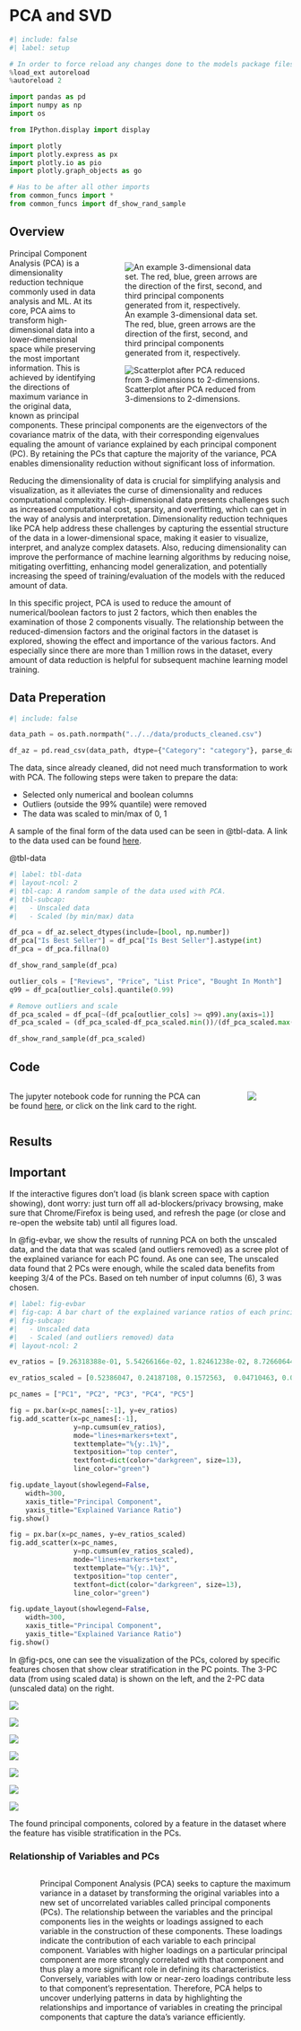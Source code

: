 # PCA and SVD

```python
#| include: false
#| label: setup

# In order to force reload any changes done to the models package files
%load_ext autoreload
%autoreload 2

import pandas as pd
import numpy as np
import os

from IPython.display import display

import plotly
import plotly.express as px
import plotly.io as pio
import plotly.graph_objects as go

# Has to be after all other imports
from common_funcs import *
from common_funcs import df_show_rand_sample
```

## Overview

::: {style="width:100%;"}
::: {style="float:right; width:65%; padding:2%" layout-ncol=2}
![An example 3-dimensional data set. The red, blue, green arrows are the direction of the first, second, and third principal components generated from it, respectively.](../images/pca_ex1.jpeg)

![Scatterplot after PCA reduced from 3-dimensions to 2-dimensions.](../images/pca_ex2.jpeg)
:::
:::

Principal Component Analysis (PCA) is a dimensionality reduction technique commonly used in data analysis and ML. At its core, PCA aims to transform high-dimensional data into a lower-dimensional space while preserving the most important information. This is achieved by identifying the directions of maximum variance in the original data, known as principal components. These principal components are the eigenvectors of the covariance matrix of the data, with their corresponding eigenvalues equaling the amount of variance explained by each principal component (PC). By retaining the PCs that capture the majority of the variance, PCA enables dimensionality reduction without significant loss of information.

Reducing the dimensionality of data is crucial for simplifying analysis and visualization, as it alleviates the curse of dimensionality and reduces computational complexity. High-dimensional data presents challenges such as increased computational cost, sparsity, and overfitting, which can get in the way of analysis and interpretation. Dimensionality reduction techniques like PCA help address these challenges by capturing the essential structure of the data in a lower-dimensional space, making it easier to visualize, interpret, and analyze complex datasets. Also, reducing dimensionality can improve the performance of machine learning algorithms by reducing noise, mitigating overfitting, enhancing model generalization, and potentially increasing the speed of training/evaluation of the models with the reduced amount of data.

In this specific project, PCA is used to reduce the amount of numerical/boolean factors to just 2 factors, which then enables the examination of those 2 components visually. The relationship between the reduced-dimension factors and the original factors in the dataset is explored, showing the effect and importance of the various factors. And especially since there are more than 1 million rows in the dataset, every amount of data reduction is helpful for subsequent machine learning model training.



## Data Preperation

```python
#| include: false

data_path = os.path.normpath("../../data/products_cleaned.csv")

df_az = pd.read_csv(data_path, dtype={"Category": "category"}, parse_dates=["Date Scraped"])
```

The data, since already cleaned, did not need much transformation to work with PCA. The following steps were taken to prepare the data:

- Selected only numerical and boolean columns
- Outliers (outside the 99% quantile) were removed
- The data was scaled to min/max of 0, 1

A sample of the final form of the data used can be seen in @tbl-data. A link to the data used can be found [here](https://github.com/CUBoulder-DS/CSCI-5622/blob/main/data/output/products_sample.csv).


@tbl-data

```python
#| label: tbl-data
#| layout-ncol: 2
#| tbl-cap: A random sample of the data used with PCA.
#| tbl-subcap:
#|   - Unscaled data
#|   - Scaled (by min/max) data

df_pca = df_az.select_dtypes(include=[bool, np.number])
df_pca["Is Best Seller"] = df_pca["Is Best Seller"].astype(int)
df_pca = df_pca.fillna(0)

df_show_rand_sample(df_pca)

outlier_cols = ["Reviews", "Price", "List Price", "Bought In Month"]
q99 = df_pca[outlier_cols].quantile(0.99)

# Remove outliers and scale
df_pca_scaled = df_pca[~(df_pca[outlier_cols] >= q99).any(axis=1)]
df_pca_scaled = (df_pca_scaled-df_pca_scaled.min())/(df_pca_scaled.max()-df_pca_scaled.min())

df_show_rand_sample(df_pca_scaled)
```


## Code

::: {.columns}
::: {.column}
The jupyter notebook code for running the PCA can be found [here](https://github.com/CUBoulder-DS/CSCI-5622/blob/main/src/PCA%20SVD.ipynb), or click on the link card to the right.
:::

::: {.column width=10%}
<!-- Spacing column -->
:::

::: {.column width=30%}
[![](https://github-link-card.s3.ap-northeast-1.amazonaws.com/CUBoulder-DS/CSCI-5622.png)](https://github.com/CUBoulder-DS/CSCI-5622/blob/main/src/PCA%20SVD.ipynb)
:::
:::


## Results

::: callout-tip
## Important

If the interactive figures don't load (is blank screen space with caption showing), dont worry: just turn off all ad-blockers/privacy browsing, make sure that Chrome/Firefox is being used, and refresh the page (or close and re-open the website tab) until all figures load.
:::

In  @fig-evbar, we show the results of running PCA on both the unscaled data, and the data that was scaled (and outliers removed) as a scree plot of the explained variance for each PC found. As one can see, The unscaled data found that 2 PCs were enough, while the scaled data benefits from keeping 3/4 of the PCs. Based on teh number of input columns (6), 3 was chosen.

```python
#| label: fig-evbar
#| fig-cap: A bar chart of the explained variance ratios of each principal component, and the scree plot of cummulative percentage of the ratios, for both the normal and scaled data.
#| fig-subcap:
#|   - Unscaled data
#|   - Scaled (and outliers removed) data
#| layout-ncol: 2

ev_ratios = [9.26318388e-01, 5.54266166e-02, 1.82461238e-02, 8.72660644e-06]

ev_ratios_scaled = [0.52386047, 0.24187108, 0.1572563,  0.04710463, 0.02847362]

pc_names = ["PC1", "PC2", "PC3", "PC4", "PC5"]

fig = px.bar(x=pc_names[:-1], y=ev_ratios)
fig.add_scatter(x=pc_names[:-1],
                y=np.cumsum(ev_ratios),
                mode="lines+markers+text",
                texttemplate="%{y:.1%}",
                textposition="top center",
                textfont=dict(color="darkgreen", size=13),
                line_color="green")

fig.update_layout(showlegend=False,
    width=300,
    xaxis_title="Principal Component",
    yaxis_title="Explained Variance Ratio")
fig.show()

fig = px.bar(x=pc_names, y=ev_ratios_scaled)
fig.add_scatter(x=pc_names,
                y=np.cumsum(ev_ratios_scaled),
                mode="lines+markers+text",
                texttemplate="%{y:.1%}",
                textposition="top center",
                textfont=dict(color="darkgreen", size=13),
                line_color="green")

fig.update_layout(showlegend=False,
    width=300,
    xaxis_title="Principal Component",
    yaxis_title="Explained Variance Ratio")
fig.show()
```



In @fig-pcs, one can see the visualization of the PCs, colored by specific features chosen that show clear stratification in the PC points. The 3-PC data (from using scaled data) is shown on the left, and the 2-PC data (unscaled data) on the right.

::: {#fig-pcs layout-ncol=2 fig-cap-location=top}

![](../images/pca_f7.png){.lightbox}

![](../images/pca_f3.png){.lightbox}

![](../images/pca_f4.png){.lightbox}

![](../images/pca_f1.png){.lightbox}

![](../images/pca_f5.png){.lightbox}

![](../images/pca_f2.png){.lightbox}

![](../images/pca_f6.png){.lightbox}

The found principal components, colored by a feature in the dataset where the feature has visible stratification in the PCs.
:::

### Relationship of Variables and PCs

::: {.columns}
::: {.column width=30%}
![An example of the projection of the original data points onto the reduced-dimension line of an eigenvector. The angle/direction of the line is computationally chosen to maximize the sum of all the variance, aka the dotted lines.](../images/pca_ex3.jpeg)
:::

::: {.column width=5%}
<!-- Spacing column -->
:::

::: {.column}
Principal Component Analysis (PCA) seeks to capture the maximum variance in a dataset by transforming the original variables into a new set of uncorrelated variables called principal components (PCs). The relationship between the variables and the principal components lies in the weights or loadings assigned to each variable in the construction of these components. These loadings indicate the contribution of each variable to each principal component. Variables with higher loadings on a particular principal component are more strongly correlated with that component and thus play a more significant role in defining its characteristics. Conversely, variables with low or near-zero loadings contribute less to that component's representation. Therefore, PCA helps to uncover underlying patterns in data by highlighting the relationships and importance of variables in creating the principal components that capture the data's variance efficiently.
:::
:::



## Conclusions

From the above results, several interesting conclusions can be drawn:

- Bought in month was an "important" enough feature that PCA stratified on it in both the 3 PC and 2 PC cases.
- No other feature was as cleanly stratified-on in both cases.
- The features that were stratified on in teh 2 PC case (where data was not scaled) were the features that didn't need scaling anyways (`Reviews`, `Date Scraped`); this implies the scaling made the features more able to be seperable on variance, which aligns to the reasoning for scaling (and dropping outliers) int the first place.
- The high explained variance indicates a good ability to capture the variance in the data.

Overall, PCA did a reasonable job with dimensionality reduction, though futher work is needed as only 6 features were used in the first place.
